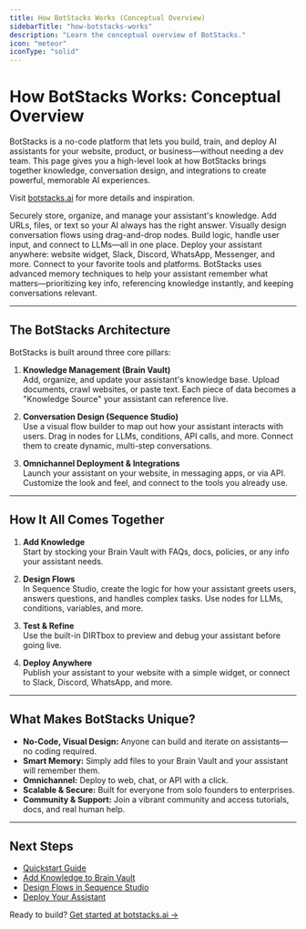 ```yaml
---
title: How BotStacks Works (Conceptual Overview)
sidebarTitle: "how-botstacks-works"
description: "Learn the conceptual overview of BotStacks."
icon: "meteor"
iconType: "solid"
---
```



# How BotStacks Works: Conceptual Overview

BotStacks is a no-code platform that lets you build, train, and deploy AI assistants for your website, product, or business—without needing a dev team. This page gives you a high-level look at how BotStacks brings together knowledge, conversation design, and integrations to create powerful, memorable AI experiences.

Visit [botstacks.ai](https://www.botstacks.ai) for more details and inspiration.

<CardGroup cols={2}>
  <Card title="Brain Vault" icon="🧠">
    Securely store, organize, and manage your assistant's knowledge. Add URLs, files, or text so your AI always has the right answer.
  </Card>
  <Card title="Sequence Studio" icon="🛠️">
    Visually design conversation flows using drag-and-drop nodes. Build logic, handle user input, and connect to LLMs—all in one place.
  </Card>
  <Card title="Integrations" icon="🔌">
    Deploy your assistant anywhere: website widget, Slack, Discord, WhatsApp, Messenger, and more. Connect to your favorite tools and platforms.
  </Card>
  <Card title="Memory & Context" icon="🗂️">
    BotStacks uses advanced memory techniques to help your assistant remember what matters—prioritizing key info, referencing knowledge instantly, and keeping conversations relevant.
  </Card>
</CardGroup>

---

## The BotStacks Architecture

BotStacks is built around three core pillars:

1. **Knowledge Management (Brain Vault)**  
   Add, organize, and update your assistant's knowledge base. Upload documents, crawl websites, or paste text. Each piece of data becomes a "Knowledge Source" your assistant can reference live.

2. **Conversation Design (Sequence Studio)**  
   Use a visual flow builder to map out how your assistant interacts with users. Drag in nodes for LLMs, conditions, API calls, and more. Connect them to create dynamic, multi-step conversations.

3. **Omnichannel Deployment & Integrations**  
   Launch your assistant on your website, in messaging apps, or via API. Customize the look and feel, and connect to the tools you already use.

---

## How It All Comes Together

1. **Add Knowledge**  
   Start by stocking your Brain Vault with FAQs, docs, policies, or any info your assistant needs.

2. **Design Flows**  
   In Sequence Studio, create the logic for how your assistant greets users, answers questions, and handles complex tasks. Use nodes for LLMs, conditions, variables, and more.

3. **Test & Refine**  
   Use the built-in DIRTbox to preview and debug your assistant before going live.

4. **Deploy Anywhere**  
   Publish your assistant to your website with a simple widget, or connect to Slack, Discord, WhatsApp, and more.

---

## What Makes BotStacks Unique?

- **No-Code, Visual Design:** Anyone can build and iterate on assistants—no coding required.
- **Smart Memory:** Simply add files to your Brain Vault and your assistant will remember them.
- **Omnichannel:** Deploy to web, chat, or API with a click.
- **Scalable & Secure:** Built for everyone from solo founders to enterprises.
- **Community & Support:** Join a vibrant community and access tutorials, docs, and real human help.

---

## Next Steps

- [Quickstart Guide](/getting-started/quickstart-guide/create-botstack)
- [Add Knowledge to Brain Vault](/getting-started/quickstart-guide/knowledge-base)
- [Design Flows in Sequence Studio](/getting-started/quickstart-guide/conversation-flow)
- [Deploy Your Assistant](/getting-started/quickstart-guide/deployment)

Ready to build? [Get started at botstacks.ai →](https://www.botstacks.ai)

